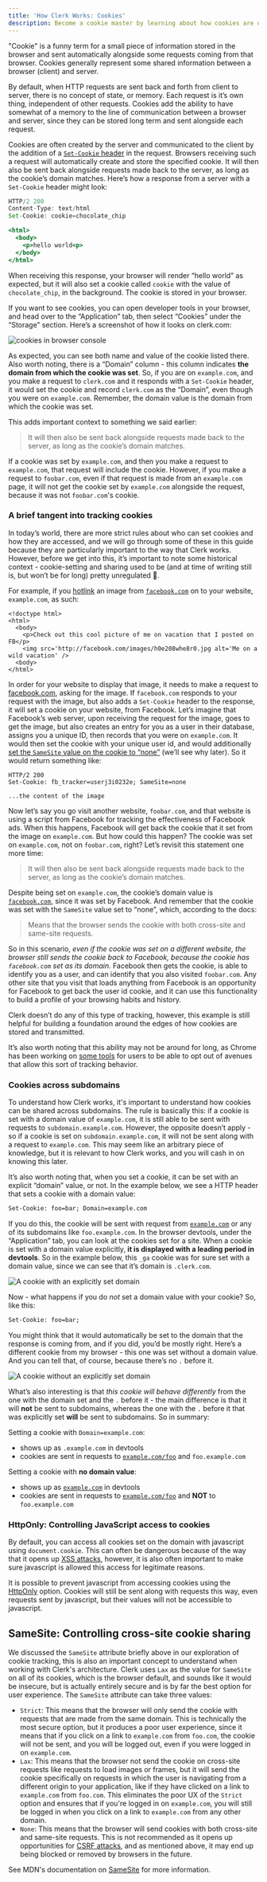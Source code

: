 ```yaml
---
title: 'How Clerk Works: Cookies'
description: Become a cookie master by learning about how cookies are used for secure authentication.
---
```


"Cookie" is a funny term for a small piece of information stored in the browser and sent automatically alongside some requests coming from that browser. Cookies generally represent some shared information between a browser (client) and server.

By default, when HTTP requests are sent back and forth from client to server, there is no concept of state, or memory. Each request is it’s own thing, independent of other requests. Cookies add the ability to have somewhat of a memory to the line of communication between a browser and server, since they can be stored long term and sent alongside each request.

Cookies are often created by the server and communicated to the client by the addition of a [`Set-Cookie` header](https://developer.mozilla.org/en-US/docs/Web/HTTP/Headers/Set-Cookie) in the request. Browsers receiving such a request will automatically create and store the specified cookie. It will then also be sent back alongside requests made back to the server, as long as the cookie’s domain matches. Here’s how a response from a server with a `Set-Cookie` header might look:

```jsx
HTTP/2 200
Content-Type: text/html
Set-Cookie: cookie=chocolate_chip

<html>
  <body>
    <p>hello world<p>
  </body>
</html>
```

When receiving this response, your browser will render “hello world” as expected, but it will also set a cookie called `cookie` with the value of `chocolate_chip`, in the background. The cookie is stored in your browser.

If you want to see cookies, you can open developer tools in your browser, and head over to the “Application” tab, then select “Cookies” under the “Storage” section. Here’s a screenshot of how it looks on clerk.com:

![cookies in browser console](/docs/images/how-clerk-works/cookies-devtools.png)

As expected, you can see both name and value of the cookie listed there. Also worth noting, there is a “Domain” column - this column indicates **the domain from which the cookie was set**. So, if you are on `example.com`, and you make a request to `clerk.com` and it responds with a `Set-Cookie` header, it would set the cookie and record `clerk.com` as the “Domain”, even though you were on `example.com`. Remember, the domain value is the domain from which the cookie was set.

This adds important context to something we said earlier:

> It will then also be sent back alongside requests made back to the server, as long as the cookie’s domain matches.

If a cookie was set by `example.com`, and then you make a request to `example.com`, that request will include the cookie. However, if you make a request to `foobar.com`, even if that request is made from an `example.com` page, it will not get the cookie set by `example.com` alongside the request, because it was not `foobar.com`'s cookie.

### A brief tangent into tracking cookies

In today’s world, there are more strict rules about who can set cookies and how they are accessed, and we will go through some of these in this guide because they are particularly important to the way that Clerk works. However, before we get into this, it’s important to note some historical context - cookie-setting and sharing used to be (and at time of writing still is, but won’t be for long) pretty unregulated 🤠.

For example, if you [hotlink](https://developer.mozilla.org/en-US/docs/Glossary/Hotlink) an image from [`facebook.com`](http://facebook.com) on to your website, `example.com`, as such:

```
<!doctype html>
<html>
  <body>
    <p>Check out this cool picture of me on vacation that I posted on FB</p>
    <img src='http://facebook.com/images/h0e208whe8r0.jpg alt='Me on a wild vacation' />
  <body>
</html>
```

In order for your website to display that image, it needs to make a request to [facebook.com](http://facebook.com), asking for the image. If `facebook.com` responds to your request with the image, but also adds a `Set-Cookie` header to the response, it will set a cookie on your website, from Facebook. Let’s imagine that Facebook’s web server, upon receiving the request for the image, goes to get the image, but also creates an entry for you as a user in their database, assigns you a unique ID, then records that you were on `example.com`. It would then set the cookie with your unique user id, and would additionally [set the `SameSite` value on the cookie to “none”](https://developer.mozilla.org/en-US/docs/Web/HTTP/Headers/Set-Cookie#samesitesamesite-value) (we’ll see why later). So it would return something like:

```
HTTP/2 200
Set-Cookie: fb_tracker=userj3i0232e; SameSite=none

...the content of the image
```

Now let’s say you go visit another website, `foobar.com`, and that website is using a script from Facebook for tracking the effectiveness of Facebook ads. When this happens, Facebook will get back the cookie that it set from the image on `example.com`. But how could this happen? The cookie was set on `example.com`, not on `foobar.com`, right? Let’s revisit this statement one more time:

> It will then also be sent back alongside requests made back to the server, as long as the cookie’s domain matches.

Despite being set on `example.com`, the cookie’s domain value is [`facebook.com`](http://facebook.com), since it was set by Facebook. And remember that the cookie was set with the `SameSite` value set to “none”, which, according to the docs:

> Means that the browser sends the cookie with both cross-site and same-site requests.

So in this scenario, *even if the cookie was set on a different website, the browser still sends the cookie back to Facebook, because the cookie has `facebook.com` set as its domain*. Facebook then gets the cookie, is able to identify you as a user, and can identify that you also visited `foobar.com`. Any other site that you visit that loads anything from Facebook is an opportunity for Facebook to get back the user id cookie, and it can use this functionality to build a profile of your browsing habits and history.

Clerk doesn’t do any of this type of tracking, however, this example is still helpful for building a foundation around the edges of how cookies are stored and transmitted.

It’s also worth noting that this ability may not be around for long, as Chrome has been working on [some tools](https://privacysandbox.com/news/privacy-sandbox-update/) for users to be able to opt out of avenues that allow this sort of tracking behavior.

### Cookies across subdomains

To understand how Clerk works, it's important to understand how cookies can be shared across subdomains. The rule is basically this: if a cookie is set with a domain value of `example.com`, it is still able to be sent with requests to `subdomain.example.com`. However, the opposite doesn’t apply - so if a cookie is set on `subdomain.example.com`, it will not be sent along with a request to `example.com`. This may seem like an arbitrary piece of knowledge, but it is relevant to how Clerk works, and you will cash in on knowing this later.

It’s also worth noting that, when you set a cookie, it can be set with an explicit “domain” value, or not. In the example below, we see a HTTP header that sets a cookie with a domain value:

```html
Set-Cookie: foo=bar; Domain=example.com
```

If you do this, the cookie will be sent with request from [`example.com`](http://example.com) or any of its subdomains like `foo.example.com`. In the browser devtools, under the “Application” tab, you can look at the cookies set for a site. When a cookie is set with a domain value explicitly, **it is displayed with a leading period in devtools**. So in the example below, this `_ga` cookie was for sure set with a domain value, since we can see that it’s domain is `.clerk.com`.

![A cookie with an explicitly set domain](/docs/images/how-clerk-works/cookie-with-domain.png)

Now - what happens if you do *not* set a domain value with your cookie? So, like this:

```html
Set-Cookie: foo=bar;
```

You might think that it would automatically be set to the domain that the response is coming from, and if you did, you’d be mostly right. Here’s a different cookie from my browser - this one was set without a domain value. And you can tell that, of course, because there’s no `.` before it.

![A cookie without an explicitly set domain](/docs/images/how-clerk-works/cookie-no-domain.png)

What’s also interesting is that *this cookie will behave differently* from the one with the domain set and the `.` before it - the main difference is that it will **not** be sent to subdomains, whereas the one with the `.` before it that was explicitly set **will** be sent to subdomains. So in summary:

Setting a cookie with `Domain=example.com`:

- shows up as `.example.com` in devtools
- cookies are sent in requests to [`example.com/foo`](http://example.com/foo) and `foo.example.com`

Setting a cookie with **no domain value**:

- shows up as [`example.com`](http://example.com) in devtools
- cookies are sent in requests to [`example.com/foo`](http://example.com/foo) and **NOT** to `foo.example.com`

### HttpOnly: Controlling JavaScript access to cookies

By default, you can access all cookies set on the domain with javascript using `document.cookie`. This can often be dangerous because of the way that it opens up [XSS attacks](https://owasp.org/www-community/attacks/xss/), however, it is also often important to make sure javascript is allowed this access for legitimate reasons.

It is possible to prevent javascript from accessing cookies using the [HttpOnly](https://developer.mozilla.org/en-US/docs/Web/HTTP/Headers/Set-Cookie#httponly) option. Cookies will still be sent along with requests this way, even requests sent by javascript, but their values will not be accessible to javascript.

## SameSite: Controlling cross-site cookie sharing

We discussed the `SameSite` attribute briefly above in our exploration of cookie tracking, this is also an important concept to understand when working with Clerk's architecture. Clerk uses `Lax` as the value for `SameSite` on all of its cookies, which is the browser default, and sounds like it would be insecure, but is actually entirely secure and is by far the best option for user experience. The `SameSite` attribute can take three values:

- `Strict`: This means that the browser will only send the cookie with requests that are made from the same domain. This is technically the most secure option, but it produces a poor user experience, since it means that if you click on a link to `example.com` from `foo.com`, the cookie will not be sent, and you will be logged out, even if you were logged in on `example.com`.
- `Lax`: This means that the browser not send the cookie on cross-site requests like requests to load images or frames, but it will send the cookie specifically on requests in which the user is navigating from a different origin to your application, like if they have clicked on a link to `example.com` from `foo.com`. This eliminates the poor UX of the `Strict` option and ensures that if you're logged in on `example.com`, you will still be logged in when you click on a link to `example.com` from any other domain.
- `None`: This means that the browser will send cookies with both cross-site and same-site requests. This is not recommended as it opens up opportunities for [CSRF attacks](https://owasp.org/www-community/attacks/csrf), and as mentioned above, it may end up being blocked or removed by browsers in the future.

See MDN's documentation on [SameSite](https://developer.mozilla.org/en-US/docs/Web/HTTP/Headers/Set-Cookie#samesitesamesite-value) for more information.